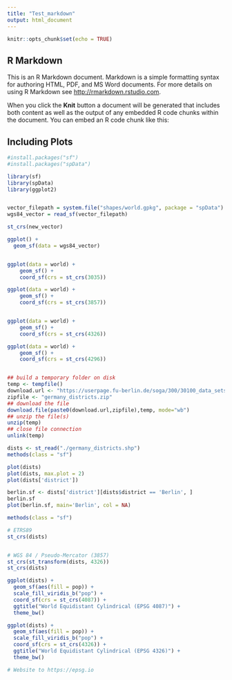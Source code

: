 ```yaml
---
title: "Test_markdown"
output: html_document
---
```


```r
knitr::opts_chunk$set(echo = TRUE)
```

## R Markdown

This is an R Markdown document. Markdown is a simple formatting syntax for authoring HTML, PDF, and MS Word documents. For more details on using R Markdown see <http://rmarkdown.rstudio.com>.

When you click the **Knit** button a document will be generated that includes both content as well as the output of any embedded R code chunks within the document. You can embed an R code chunk like this:

## Including Plots



```r
#install.packages("sf")
#install.packages("spData")

library(sf)
library(spData)
library(ggplot2)


vector_filepath = system.file("shapes/world.gpkg", package = "spData")
wgs84_vector = read_sf(vector_filepath)

st_crs(new_vector)

ggplot() +
  geom_sf(data = wgs84_vector)



```
```r

ggplot(data = world) +
    geom_sf() +
    coord_sf(crs = st_crs(3035))

ggplot(data = world) +
    geom_sf() +
    coord_sf(crs = st_crs(3857))


ggplot(data = world) +
    geom_sf() +
    coord_sf(crs = st_crs(4326))

ggplot(data = world) +
    geom_sf() +
    coord_sf(crs = st_crs(4296))


## build a temporary folder on disk
temp <- tempfile()
download.url <- "https://userpage.fu-berlin.de/soga/300/30100_data_sets/spatial/"
zipfile <- "germany_districts.zip"
## download the file
download.file(paste0(download.url,zipfile),temp, mode="wb")
## unzip the file(s)
unzip(temp)
## close file connection
unlink(temp)
```
```r
dists <- st_read("./germany_districts.shp")
methods(class = "sf")

```

```r
plot(dists)
plot(dists, max.plot = 2)
plot(dists['district'])
```
```r
berlin.sf <- dists['district'][dists$district == 'Berlin', ]
berlin.sf
plot(berlin.sf, main='Berlin', col = NA)
```

```r
methods(class = "sf")

# ETRS89
st_crs(dists)


# WGS 84 / Pseudo-Mercator (3857)
st_crs(st_transform(dists, 4326))
st_crs(dists)


```

```r
ggplot(dists) +
  geom_sf(aes(fill = pop)) +
  scale_fill_viridis_b("pop") +
  coord_sf(crs = st_crs(4087)) +
  ggtitle("World Equidistant Cylindrical (EPSG 4087)") +
  theme_bw()

ggplot(dists) +
  geom_sf(aes(fill = pop)) +
  scale_fill_viridis_b("pop") +
  coord_sf(crs = st_crs(4326)) +
  ggtitle("World Equidistant Cylindrical (EPSG 4326)") +
  theme_bw()

```

```r
# Website to https://epsg.io

```


